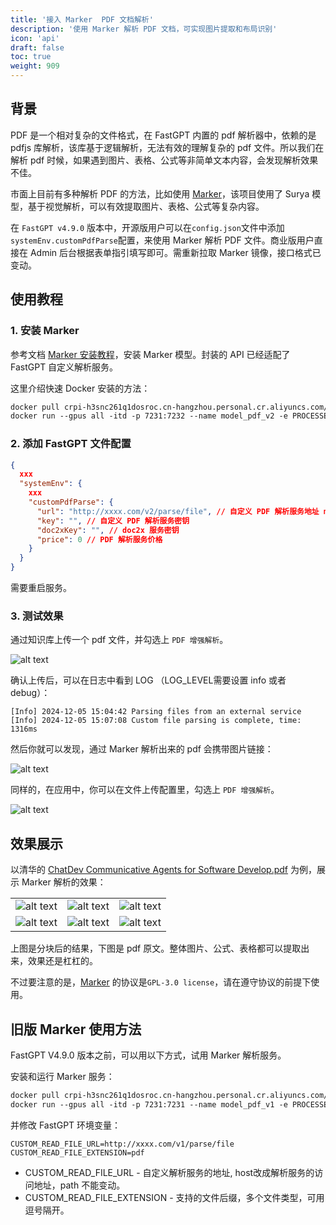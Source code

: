 ```yaml
---
title: '接入 Marker  PDF 文档解析'
description: '使用 Marker 解析 PDF 文档，可实现图片提取和布局识别'
icon: 'api'
draft: false
toc: true
weight: 909
---
```


## 背景

PDF 是一个相对复杂的文件格式，在 FastGPT 内置的 pdf 解析器中，依赖的是 pdfjs 库解析，该库基于逻辑解析，无法有效的理解复杂的 pdf 文件。所以我们在解析 pdf 时候，如果遇到图片、表格、公式等非简单文本内容，会发现解析效果不佳。

市面上目前有多种解析 PDF 的方法，比如使用 [Marker](https://github.com/VikParuchuri/marker)，该项目使用了 Surya 模型，基于视觉解析，可以有效提取图片、表格、公式等复杂内容。

在 `FastGPT v4.9.0` 版本中，开源版用户可以在`config.json`文件中添加`systemEnv.customPdfParse`配置，来使用 Marker 解析 PDF 文件。商业版用户直接在 Admin 后台根据表单指引填写即可。需重新拉取 Marker 镜像，接口格式已变动。

## 使用教程

### 1. 安装 Marker

参考文档 [Marker 安装教程](https://github.com/labring/FastGPT/tree/main/plugins/model/pdf-marker)，安装 Marker 模型。封装的 API 已经适配了 FastGPT 自定义解析服务。

这里介绍快速 Docker 安装的方法：

```dockerfile
docker pull crpi-h3snc261q1dosroc.cn-hangzhou.personal.cr.aliyuncs.com/marker11/marker_images:v0.2
docker run --gpus all -itd -p 7231:7232 --name model_pdf_v2 -e PROCESSES_PER_GPU="2" crpi-h3snc261q1dosroc.cn-hangzhou.personal.cr.aliyuncs.com/marker11/marker_images:v0.2
```
### 2. 添加 FastGPT 文件配置

```json
{
  xxx
  "systemEnv": {
    xxx
    "customPdfParse": {
      "url": "http://xxxx.com/v2/parse/file", // 自定义 PDF 解析服务地址 marker v0.2
      "key": "", // 自定义 PDF 解析服务密钥
      "doc2xKey": "", // doc2x 服务密钥
      "price": 0 // PDF 解析服务价格
    }
  }
}
```

需要重启服务。

### 3. 测试效果

通过知识库上传一个 pdf 文件，并勾选上 `PDF 增强解析`。

![alt text](/imgs/marker2.png)

确认上传后，可以在日志中看到 LOG （LOG_LEVEL需要设置 info 或者 debug）：

```
[Info] 2024-12-05 15:04:42 Parsing files from an external service
[Info] 2024-12-05 15:07:08 Custom file parsing is complete, time: 1316ms 
```

然后你就可以发现，通过 Marker 解析出来的 pdf 会携带图片链接：

![alt text](/imgs/image-10.png)

同样的，在应用中，你可以在文件上传配置里，勾选上 `PDF 增强解析`。

![alt text](/imgs/marker3.png)


## 效果展示

以清华的 [ChatDev Communicative Agents for Software Develop.pdf](https://arxiv.org/abs/2307.07924) 为例，展示 Marker 解析的效果：

|  |  |  |
| --- | --- | --- |
| ![alt text](/imgs/image-11.png) | ![alt text](/imgs/image-12.png) | ![alt text](/imgs/image-13.png)  |
| ![alt text](/imgs/image-14.png) | ![alt text](/imgs/image-15.png) | ![alt text](/imgs/image-16.png) |

上图是分块后的结果，下图是 pdf 原文。整体图片、公式、表格都可以提取出来，效果还是杠杠的。

不过要注意的是，[Marker](https://github.com/VikParuchuri/marker) 的协议是`GPL-3.0 license`，请在遵守协议的前提下使用。

## 旧版 Marker 使用方法

FastGPT V4.9.0 版本之前，可以用以下方式，试用 Marker 解析服务。

安装和运行 Marker 服务：

```dockerfile
docker pull crpi-h3snc261q1dosroc.cn-hangzhou.personal.cr.aliyuncs.com/marker11/marker_images:v0.1
docker run --gpus all -itd -p 7231:7231 --name model_pdf_v1 -e PROCESSES_PER_GPU="2" crpi-h3snc261q1dosroc.cn-hangzhou.personal.cr.aliyuncs.com/marker11/marker_images:v0.1
```

并修改 FastGPT 环境变量：

```
CUSTOM_READ_FILE_URL=http://xxxx.com/v1/parse/file
CUSTOM_READ_FILE_EXTENSION=pdf
```

* CUSTOM_READ_FILE_URL - 自定义解析服务的地址, host改成解析服务的访问地址，path 不能变动。
* CUSTOM_READ_FILE_EXTENSION - 支持的文件后缀，多个文件类型，可用逗号隔开。